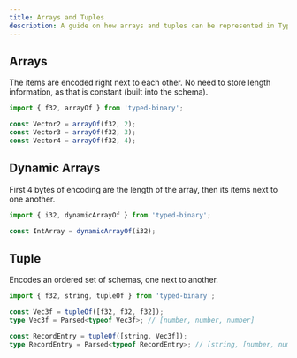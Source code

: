 ```yaml
---
title: Arrays and Tuples
description: A guide on how arrays and tuples can be represented in Typed Binary
---
```


## Arrays

The items are encoded right next to each other. No need to store length information, as that is constant (built into the schema).

```ts
import { f32, arrayOf } from 'typed-binary';

const Vector2 = arrayOf(f32, 2);
const Vector3 = arrayOf(f32, 3);
const Vector4 = arrayOf(f32, 4);
```

## Dynamic Arrays

First 4 bytes of encoding are the length of the array, then its items next to one another.

```ts
import { i32, dynamicArrayOf } from 'typed-binary';

const IntArray = dynamicArrayOf(i32);
```

## Tuple

Encodes an ordered set of schemas, one next to another.

```ts
import { f32, string, tupleOf } from 'typed-binary';

const Vec3f = tupleOf([f32, f32, f32]);
type Vec3f = Parsed<typeof Vec3f>; // [number, number, number]

const RecordEntry = tupleOf([string, Vec3f]);
type RecordEntry = Parsed<typeof RecordEntry>; // [string, [number, number, number]]
```
